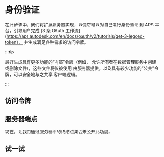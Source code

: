 


# 身份验证

在此步骤中，我们将扩展服务器实现，以便它可以对自己进行身份验证
到 APS 平台，引导用户完成 [3 条 OAuth 工作流](https://aps.autodesk.com/en/docs/oauth/v2/tutorials/get-3-legged-token），
并生成满足各种需求的访问令牌。



:::tip

最好生成具有更多功能的“内部”令牌（例如，
允许所有者在数据管理服务中创建或删除文件），这些文件将仅被使用
由服务器提供，以及具有较少功能的“公共”令牌，可以安全地与之共享
客户端逻辑。


:::



## 访问令牌

<EnvTabs NodeJsVsCode={NodeJsVsCodeTokens} DotNetVsCode={DotNetTokens} DotNetVs2022={DotNetTokens} />

## 服务器端点

现在，让我们通过服务器中的终结点集合来公开此功能。

<EnvTabs NodeJsVsCode={NodeJsVsCodeEndpoints} DotNetVsCode={DotNetEndpoints} DotNetVs2022={DotNetEndpoints} />

## 试一试

<EnvTabs NodeJsVsCode={NodeJsVsCodeTest} DotNetVsCode={DotNetVsCodeTest} DotNetVs2022={DotNetVs2022Test} />
